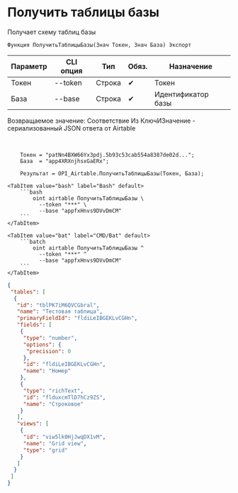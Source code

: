 ﻿---
sidebar_position: 2
description: Получить таблицы базы и другие функции для работы с Airtable в Открытом пакете интеграций - бесплатной open-source библиотеке интеграций для 1С:Предприятие 8, OneScript и CLI
keywords: [1C, 1С, 1С:Предприятие, 1С:Предприятие 8.3, API, Интеграция, Сервисы, Обмен, OneScript, CLI, Airtable]
---


# Получить таблицы базы
 Получает схему таблиц базы



`Функция ПолучитьТаблицыБазы(Знач Токен, Знач База) Экспорт`

  | Параметр | CLI опция | Тип | Обяз. | Назначение |
  |-|-|-|-|-|
  | Токен | --token | Строка | &#x2714; | Токен |
  | База | --base | Строка | &#x2714; | Идентификатор базы |

  
  Возвращаемое значение:   Соответствие Из КлючИЗначение - сериализованный JSON ответа от Airtable

<br/>




```bsl title="Пример использования для 1С:Предприятие/OneScript"
    Токен = "patNn4BXW66Yx3pdj.5b93c53cab554a8387de02d...";
    База  = "app4XRXnjhsxGaERx";

    Результат = OPI_Airtable.ПолучитьТаблицыБазы(Токен, База);
```
    

 <Tabs>
  
    <TabItem value="bash" label="Bash" default>
        ```bash
            oint airtable ПолучитьТаблицыБазы \
              --token "***" \
              --base "appfxHnvs9DVvDmCM"
        ```
    </TabItem>
  
    <TabItem value="bat" label="CMD/Bat" default>
        ```batch
            oint airtable ПолучитьТаблицыБазы ^
              --token "***" ^
              --base "appfxHnvs9DVvDmCM"
        ```
    </TabItem>
</Tabs>


```json title="Результат"
{
 "tables": [
  {
   "id": "tblPK7iM6QVCGbral",
   "name": "Тестовая таблица",
   "primaryFieldId": "fldiLeIBGEKLvCGHn",
   "fields": [
    {
     "type": "number",
     "options": {
      "precision": 0
     },
     "id": "fldiLeIBGEKLvCGHn",
     "name": "Номер"
    },
    {
     "type": "richText",
     "id": "flduxcmTlD7hCz9ZS",
     "name": "Строковое"
    }
   ],
   "views": [
    {
     "id": "viw5lk0HjJwqDX1vM",
     "name": "Grid view",
     "type": "grid"
    }
   ]
  }
 ]
}
```
